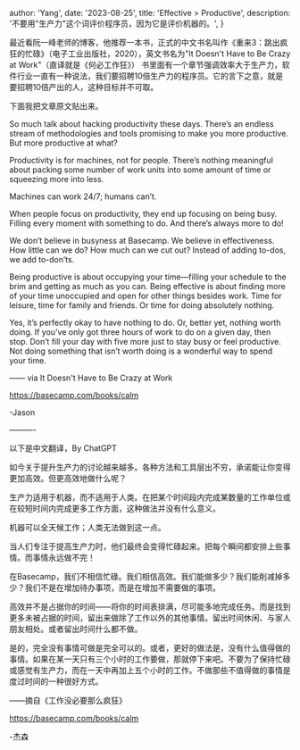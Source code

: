 
  author: 'Yang',
  date: '2023-08-25',
  title: 'Effective > Productive',
  description:
    '不要用"生产力"这个词评价程序员，因为它是评价机器的。',
}



最近看阮一峰老师的博客，他推荐一本书，正式的中文书名叫作《重来3：跳出疯狂的忙碌》（电子工业出版社，2020），英文书名为"It Doesn't Have to Be Crazy at Work"（直译就是《何必工作狂》）
书里面有一个章节强调效率大于生产力，软件行业一直有一种说法，我们要招聘10倍生产力的程序员。它的言下之意，就是要招聘10倍产出的人，这种目标并不可取。

下面我把文章原文贴出来。

So much talk about hacking productivity these days. There’s an endless stream of methodologies and tools promising to make you more productive. But more productive at what?

Productivity is for machines, not for people. There’s nothing meaningful about packing some number of work units into some amount of time or squeezing more into less.

Machines can work 24/7; humans can’t.

When people focus on productivity, they end up focusing on being busy. Filling every moment with something to do. And there’s always more to do!

We don’t believe in busyness at Basecamp. We believe in effectiveness. How little can we do? How much can we cut out? Instead of adding to-dos, we add to-don’ts.

Being productive is about occupying your time—filling your schedule to the brim and getting as much as you can. Being effective is about finding more of your time unoccupied and open for other things besides work. Time for leisure, time for family and friends. Or time for doing absolutely nothing.

Yes, it’s perfectly okay to have nothing to do. Or, better yet, nothing worth doing. If you’ve only got three hours of work to do on a given day, then stop. Don’t fill your day with five more just to stay busy or feel productive. Not doing something that isn’t worth doing is a wonderful way to spend your time.

——
via It Doesn't Have to Be Crazy at Work

https://basecamp.com/books/calm

-Jason

———-

以下是中文翻译，By ChatGPT

如今关于提升生产力的讨论越来越多。各种方法和工具层出不穷，承诺能让你变得更加高效。但更高效地做什么呢？

生产力适用于机器，而不适用于人类。在把某个时间段内完成某数量的工作单位或在较短时间内完成更多工作方面，这种做法并没有什么意义。

机器可以全天候工作；人类无法做到这一点。

当人们专注于提高生产力时，他们最终会变得忙碌起来。把每个瞬间都安排上些事情。而事情永远做不完！

在Basecamp，我们不相信忙碌。我们相信高效。我们能做多少？我们能削减掉多少？我们不是在增加待办事项，而是在增加不需要做的事项。

高效并不是占据你的时间——将你的时间表排满，尽可能多地完成任务。而是找到更多未被占据的时间，留出来做除了工作以外的其他事情。留出时间休闲、与家人朋友相处。或者留出时间什么都不做。

是的，完全没有事情可做是完全可以的。或者，更好的做法是，没有什么值得做的事情。如果在某一天只有三个小时的工作要做，那就停下来吧。不要为了保持忙碌或感觉有生产力，而在一天中再加上五个小时的工作。不做那些不值得做的事情是度过时间的一种很好方式。

——摘自《工作没必要那么疯狂》

https://basecamp.com/books/calm

-杰森